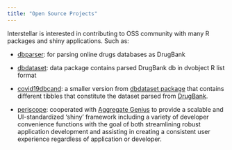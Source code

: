 ```yaml
---
title: "Open Source Projects"
---
```


Interstellar is interested in contributing to OSS community with many R packages and shiny applications. Such as:

-   [dbparser](https://docs.ropensci.org/dbparser "Drugs Databaases parser"): for parsing online drugs databases as DrugBank

-   [dbdataset](https://interstellar-consultation-services.github.io/dbdataset/ "parsed DrugBank DB"): data package contains parsed DrugBank db in dvobject R list format

-   [covid19dbcand](https://interstellar-consultation-services.github.io/covid19dbcand/ "candidates drugs for covid19"): a smaller version from [dbdataset package](https://github.com/MohammedFCIS/dbdataset) that contains different tibbles that constitute the dataset parsed from [DrugBank](https://www.drugbank.ca/).

-   [periscope](http://periscopeapps.org:3838/ "Enterprise Streamlined 'Shiny' Application Framework"): cooperated with [Aggregate Genius](https://www.aggregate-genius.com/ "Aggregate Genius") to provide a scalable and UI-standardized 'shiny' framework including a variety of developer convenience functions with the goal of both streamlining robust application development and assisting in creating a consistent user experience regardless of application or developer.

